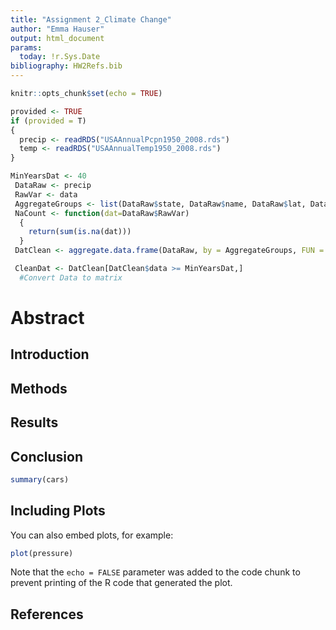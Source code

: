 ```yaml
---
title: "Assignment 2_Climate Change"
author: "Emma Hauser"
output: html_document
params:
  today: !r.Sys.Date
bibliography: HW2Refs.bib
---
```


```r
knitr::opts_chunk$set(echo = TRUE)
```

```r
provided <- TRUE
if (provided = T)
{
  precip <- readRDS("USAAnnualPcpn1950_2008.rds")
  temp <- readRDS("USAAnnualTemp1950_2008.rds")
}
```

```r
MinYearsDat <- 40
 DataRaw <- precip
 RawVar <- data
 AggregateGroups <- list(DataRaw$state, DataRaw$name, DataRaw$lat, DataRaw$lon)
 NaCount <- function(dat=DataRaw$RawVar)
  {
    return(sum(is.na(dat)))
  }
 DatClean <- aggregate.data.frame(DataRaw, by = AggregateGroups, FUN = "NaCount")

 CleanDat <- DatClean[DatClean$data >= MinYearsDat,]
  #Convert Data to matrix
```
# Abstract

## Introduction

## Methods

## Results

## Conclusion

```r
summary(cars)
```

## Including Plots

You can also embed plots, for example:

```r
plot(pressure)
```

Note that the `echo = FALSE` parameter was added to the code chunk to prevent printing of the R code that generated the plot.

## References